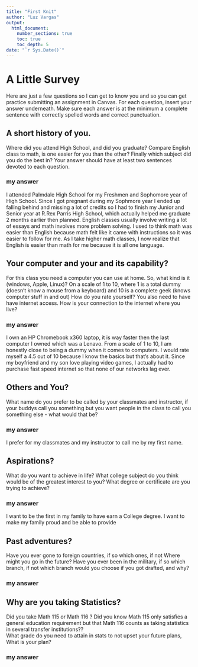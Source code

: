 ```yaml
---
title: "First Knit"
author: "Luz Vargas"
output: 
  html_document:
    number_sections: true
    toc: true
    toc_depth: 5
date: "`r Sys.Date()`"   
---
```


# A Little Survey

Here are just a few questions so I can get to know you and so you can get practice submitting an assignment in Canvas.  For each question, insert your answer underneath. Make sure each answer is at the minimum a complete sentence with correctly spelled words and correct punctuation. 

## A short history of you.  
Where did you attend High School, and did you graduate? Compare English class to math, is one easier for you than the other? Finally which subject did you do the best in? Your answer should have at least two sentences devoted to each question.  
  
### my answer
I attended Palmdale High School for my Freshmen and Sophomore year of High School. Since I got pregnant during my Sophmore year I ended up falling behind and missing a lot of credits so I had to finish my Junior and Senior year at R.Rex Parris High School, which actually helped me graduate 2 months earlier then planned. English classes usually involve writing a lot of essays and math involves more problem solving. I used to think math was easier than English because math felt like it came with instructions so it was easier to follow for me. As I take higher math classes, I now realize that English is easier than math for me because it is all one language. 
  

     


## Your computer and your and its capability?  
 For this class  you need a computer you can use at home.  So, what kind is it (windows, Apple, Linux)?  On a scale of 1 to 10, where 1 is a total dummy (doesn't know a mouse from a keyboard) and 10 is a complete geek (knows computer stuff in and out) How do you rate yourself?  You also need to have have internet access. How is your connection to the internet where you live?

### my answer   
  I own an HP Chromebook x360 laptop, it is way faster then the last computer I owned which was a Lenavo. From a scale of 1 to 10, I am honestly close to being a dummy when it comes to computers. I would rate myself a 4.5 out of 10 because I know the basics but that's about it. Since my boyfriend and my son love playing video games, I actually had to purchase fast speed internet so that none of our networks lag ever.
   

## Others and You?   
What name do you prefer to be called by your classmates and instructor, if your buddys call you something but you want people in the class to call you something else - what would that be? 

### my answer     
  I prefer for my classmates and my instructor to call me by my first name.
 




## Aspirations?   
What do you want to achieve in life?  What college subject do you think would be of the greatest interest to you? What degree or certificate are you trying to achieve?

### my answer     
  I want to be the first in my family to have earn a College degree. I want to make my family proud and be able to provide 
   
 




## Past adventures?  
Have you ever gone to foreign countries, if so which ones, if not Where might you go in the future?  Have you ever been in the military, if so which branch, if not which branch would you choose if you got drafted, and why?

### my answer     
  
   
  




## Why are you taking Statistics?  
Did you take Math 115 or Math 116 ?  Did you know Math 115 only satisfies a general education requirement but that Math 116 counts as taking statistics in several transfer institutions??  
What grade do you need to attain in stats to not upset your future plans, What is your plan?  
 

### my answer     
  
   
 






  




